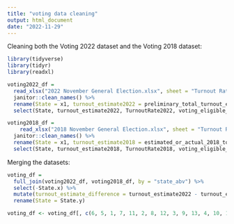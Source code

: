 ```yaml
---
title: "voting data cleaning"
output: html_document
date: "2022-11-29"
---
```


Cleaning both the Voting 2022 dataset and the Voting 2018 dataset: 

```r
library(tidyverse)
library(tidyr)
library(readxl)

voting2022_df =
  read_xlsx("2022 November General Election.xlsx", sheet = "Turnout Rates", range = "A2:N54") %>%
  janitor::clean_names() %>% 
  rename(State = x1, turnout_estimate2022 = preliminary_total_turnout_estimate, TurnoutRate2022 = preliminary_turnout_rate, voting_eligible_pop2022 = voting_eligible_population_vep, voting_age_pop2022 = voting_age_population_vap) %>% 
  select(State, turnout_estimate2022, TurnoutRate2022, voting_eligible_pop2022, voting_age_pop2022, state_abv)

voting2018_df = 
    read_xlsx("2018 November General Election.xlsx", sheet = "Turnout Rates", range = "A2:P54") %>%
  janitor::clean_names() %>%  
  rename(State = x1, turnout_estimate2018 = estimated_or_actual_2018_total_ballots_counted, TurnoutRate2018 = estimated_or_actual_2018_total_ballots_counted_vep_turnout_rate, voting_eligible_pop2018 = voting_eligible_population_vep, voting_age_pop2018 = voting_age_population_vap) %>% 
  select(State, turnout_estimate2018, TurnoutRate2018, voting_eligible_pop2018, voting_age_pop2018, state_abv)

```

Merging the datasets: 

```r
voting_df = 
  full_join(voting2022_df, voting2018_df, by = "state_abv") %>% 
  select(-State.x) %>% 
  mutate(turnout_estimate_difference = turnout_estimate2022 - turnout_estimate2018, Turnout_Rate_difference = TurnoutRate2022 - TurnoutRate2018, voting_eligible_difference = voting_eligible_pop2022 - voting_eligible_pop2018, voting_age_difference = voting_age_pop2022 - voting_age_pop2018) %>% 
  rename(State = State.y)

voting_df <- voting_df[, c(6, 5, 1, 7, 11, 2, 8, 12, 3, 9, 13, 4, 10, 14)]
```

